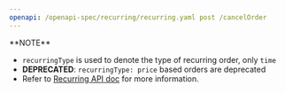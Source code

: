 ```yaml
---
openapi: /openapi-spec/recurring/recurring.yaml post /cancelOrder
---
```


<Info>
  **NOTE**

  - `recurringType` is used to denote the type of recurring order, only `time`
  - **DEPRECATED**: `recurringType: price` based orders are deprecated
  - Refer to [Recurring API doc](/docs/recurring-api/cancel-order) for more information.
</Info>
